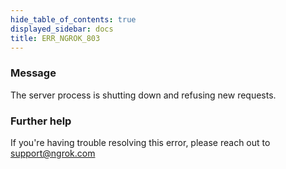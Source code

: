 ```yaml
---
hide_table_of_contents: true
displayed_sidebar: docs
title: ERR_NGROK_803
---
```


### Message

The server process is shutting down and refusing new requests.

### Further help

If you're having trouble resolving this error, please reach out to [support@ngrok.com](mailto:support@ngrok.com?subject=Help%20with%20ERR_NGROK_803)
